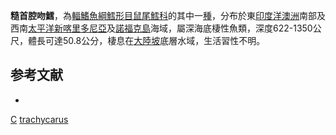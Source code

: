 {{Speciesbox
| taxon = Coelorhynchus trachycarus
| status = NE
| status_system = iucn3.1
| trend = unknow
| binomial_authority = [[Iwamoto|Iwamoto]], [[McMillan|McMillan]] & [[Shcherbachev|Shcherbachev]], 1999
| synonyms = *''Caelorinchus trachycarus'', Iwamoto, McMillan & Shcherbachev, 1999
}}
'''糙首腔吻鱈'''，為[[輻鰭魚綱|輻鰭魚綱]][[鱈形目|鱈形目]][[鼠尾鱈科|鼠尾鱈科]]的其中一[[種|種]]，分布於東[[印度洋|印度洋]][[澳洲|澳洲]]南部及西南[[太平洋|太平洋]][[新喀里多尼亞|新喀里多尼亞]]及[[諾福克島|諾福克島]]海域，屬深海底棲性魚類，深度622-1350公尺，體長可達50.8公分，棲息在[[大陸坡|大陸坡]]底層水域，生活習性不明。

==参考文献==
*{{FishBase_species|genus=Coelorinchus|species=trachycarus|year=2015|month=12}}

{{taxonbar}}
[[Category:1999年描述的鱼类|C]]
[[Category:腔吻鱈屬|trachycarus]]